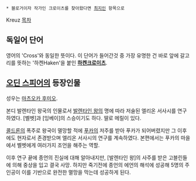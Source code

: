  * 블로거이자 작가인 크로이츠를 찾아왔다면 [[최지인]] 항목으로

Kreuz
[[목차]]
== 독일어 단어 ==
영어의 'Cross'와 동일한 뜻이다. 이 단어가 들어간것 중 가장 유명한 건 바로 앞에 갈고리를 뜻하는 '하켄Haken'을 붙인 '''[[하켄크로이츠]]'''.

== [[오딘 스피어]]의 등장인물 ==
성우는 [[마츠오카 후미오]].

본디 발렌타인 왕국의 인물로서 [[발렌타인 왕]]의 명에 따라 저술된 엘리온 서사시를 연구하였다. [벨벳]과 [잉베이]의 스승이기도 하다. 딸로 메릴이 있다.

[[콜드론]]의 폭주로 왕국이 멸망할 적에 [[푸카]]의 저주를 받아 푸카가 되어버렸지만 그 이후에도 현자로서 존경받으며 엘리온 서사시의 연구를 계속하였다. 본편에서는 푸카의 마을에서 벨벳에게 여러가지 조언을 해주는 역할.

이후 연구 끝에 종언의 진실에 대해 알아내지만, [발렌타인 왕]의 사주를 받은 고블린들에 의해 중상을 입고 결국 사망. 하지만 죽기전에 종언의 에언의 해석에 성공해 5명의 주인공이 이를 기반으로 완전한 멸망을 막는데 성공하게 된다.
